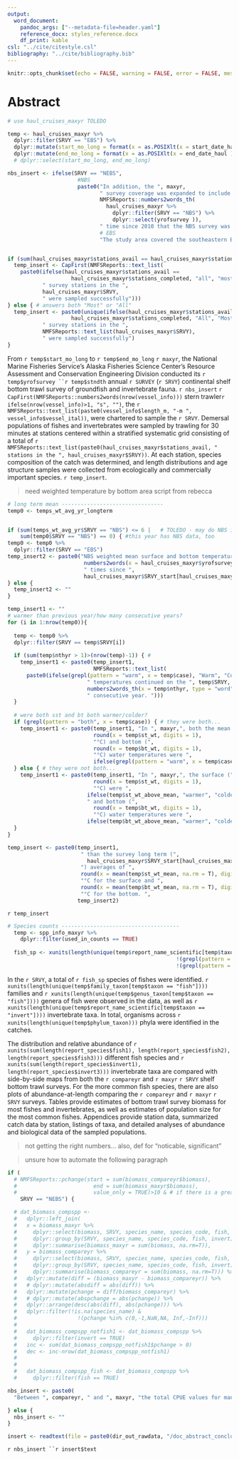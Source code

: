 ```yaml
---
output:
  word_document:
    pandoc_args: ["--metadata-file=header.yaml"]
    reference_docx: styles_reference.docx
    df_print: kable
csl: "../cite/citestyle.csl"
bibliography: "../cite/bibliography.bib"
---
```


```r
knitr::opts_chunk$set(echo = FALSE, warning = FALSE, error = FALSE, message = FALSE)
```

# Abstract

```r
# use haul_cruises_maxyr TOLEDO 

temp <- haul_cruises_maxyr %>%
  dplyr::filter(SRVY == "EBS") %>% 
  dplyr::mutate(start_mo_long = format(x = as.POSIXlt(x = start_date_haul ), format="%B")) %>%
  dplyr::mutate(end_mo_long = format(x = as.POSIXlt(x = end_date_haul ), format="%B")) #%>%
  # dplyr::select(start_mo_long, end_mo_long)

nbs_insert <- ifelse(SRVY == "NEBS", 
                      #NBS
                      paste0("In addition, the ", maxyr, 
                             " survey coverage was expanded to include the northern Bering Sea (NBS). This is only the ", 
                             NMFSReports::numbers2words_th(
                               haul_cruises_maxyr %>% 
                                 dplyr::filter(SRVY == "NBS") %>%
                                 dplyr::select(yrofsurvey )),
                             " time since 2010 that the NBS survey was done. The expanded study area covered the entire Bering Sea continental shelf (hereafter referred to as the “NEBS”) from 20 to 200 m bottom depth to the U.S.-Russia Maritime Boundary between the Alaska Peninsula and the Bering Strait, including Norton Sound."), 
                             # EBS
                             "The study area covered the southeastern Bering Sea continental shelf from 20 to 200 m bottom depth to the U.S.-Russia Maritime Boundary between the Alaska Peninsula and to approximately the latitude of St. Matthew Island (60° 50' N).")


if (sum(haul_cruises_maxyr$stations_avail == haul_cruises_maxyr$stations_completed) == 1) { # diff answers or only 1 srvy
  temp_insert <- CapFirst(NMFSReports::text_list(
    paste0(ifelse(haul_cruises_maxyr$stations_avail ==
                    haul_cruises_maxyr$stations_completed, "all", "most"), 
           " survey stations in the ", 
           haul_cruises_maxyr$SRVY, 
           " were sampled successfully")))
} else { # answers both "Most" or "All"
  temp_insert <- paste0(unique(ifelse(haul_cruises_maxyr$stations_avail ==
                    haul_cruises_maxyr$stations_completed, "All", "Most")), 
           " survey stations in the ",
           NMFSReports::text_list(haul_cruises_maxyr$SRVY), 
           " were sampled successfully")
} 
```

From `r temp$start_mo_long` to `r temp$end_mo_long` `r maxyr`, the National Marine Fisheries Service’s Alaska Fisheries Science Center’s Resource Assessment and Conservation Engineering Division conducted its `r temp$yrofsurvey ``r temp$stndth ` annual `r SURVEY ` (`r SRVY `) continental shelf bottom trawl survey of groundfish and invertebrate fauna. `r nbs_insert` `r CapFirst(NMFSReports::numbers2words(nrow(vessel_info)))` stern trawler`r ifelse(nrow(vessel_info)>1, "s", "")`, the `r NMFSReports::text_list(paste0(vessel_info$length_m, "-m ",  vessel_info$vessel_ital)) `, were chartered to sample the `r SRVY `. Demersal populations of fishes and invertebrates were sampled by trawling for 30 minutes at stations centered within a stratified systematic grid consisting of a total of `r NMFSReports::text_list(paste0(haul_cruises_maxyr$stations_avail, " stations in the ", haul_cruises_maxyr$SRVY))`. At each station, species composition of the catch was determined, and length distributions and age structure samples were collected from ecologically and commercially important species. `r temp_insert `. 

> need weighted temperature by bottom area script from rebecca

```r
# long term mean --------------------------------
temp0 <- temps_wt_avg_yr_longterm


if (sum(temps_wt_avg_yr$SRVY == "NBS") <= 6 |   # TOLEDO - may do NBS in the future when there are more years?
    sum(temp0$SRVY == "NBS") == 0) { #this year has NBS data, too
temp0 <- temp0 %>% 
  dplyr::filter(SRVY == "EBS")
temp_insert2 <- paste0("NBS weighted mean surface and bottom temperatures were not calculated because the NBS has only been surveyed ",
                        numbers2words(x = haul_cruises_maxyr$yrofsurvey[haul_cruises_maxyr$SRVY %in% "NBS"]),
                        " times since ",
                        haul_cruises_maxyr$SRVY_start[haul_cruises_maxyr$SRVY %in% "NBS"],". ")
} else {
  temp_insert2 <- ""
}

temp_insert1 <- ""
# warmer than previous year/how many consecutive years?
for (i in 1:nrow(temp0)){
  
  temp <- temp0 %>% 
  dplyr::filter(SRVY == temp$SRVY[i])
    
  if (sum(temp$nthyr > 1)>(nrow(temp)-1)) { # 
    temp_insert1 <- paste0(temp_insert1, 
                           NMFSReports::text_list(
      paste0(ifelse(grepl(pattern = "warm", x = temp$case), "Warm", "Cold"),
                         " temperatures continued on the ", temp$SRVY, " shelf for the ",
                         numbers2words_th(x = temp$nthyr, type = "word"),
                         " consecutive year. ")))
  }
  
  # were both sst and bt both warmer/colder?
  if (grepl(pattern = "both", x = temp$case)) { # they were both...
    temp_insert1 <- paste0(temp_insert1, "In ", maxyr,", both the mean surface (",
                           round(x = temp$st_wt, digits = 1),
                           "°C) and bottom (",
                           round(x = temp$bt_wt, digits = 1),
                           "°C) water temperatures were ", 
                           ifelse(grepl(pattern = "warm", x = temp$case), "warmer", "colder"))
  } else { # they were not both...
    temp_insert1 <- paste0(temp_insert1, "In ", maxyr,", the surface (",
                           round(x = temp$st_wt, digits = 1),
                           "°C) were ",
                         ifelse(temp$st_wt_above_mean, "warmer", "colder"),
                         " and bottom (",
                           round(x = temp$bt_wt, digits = 1),
                           "°C) water temperatures were ", 
                         ifelse(temp$bt_wt_above_mean, "warmer", "colder"))
  }
}

temp_insert <- paste0(temp_insert1,
                       " than the survey long term (",
                         haul_cruises_maxyr$SRVY_start[haul_cruises_maxyr$SRVY %in% temp$SRVY],"-",(maxyr-1), 
                       ") averages of ",
                       round(x = mean(temp$st_wt_mean, na.rm = T), digits = 1),
                       "°C for the surface and ",
                       round(x = mean(temp$bt_wt_mean, na.rm = T), digits = 1),
                       "°C for the bottom. ", 
                      temp_insert2)

```

`r temp_insert` 

```r
# Species counts -------------------------------------
  temp <- spp_info_maxyr %>% 
    dplyr::filter(used_in_counts == TRUE) 
  
  fish_sp <- xunits(length(unique(temp$report_name_scientific[temp$taxon == "fish" & 
                                                     !(grepl(pattern = " sp.", x = temp$report_name_scientific, fixed = T)) & 
                                                     !(grepl(pattern = " unid.", x = temp$report_name_scientific, fixed = T))])))

```


In the `r SRVY`, a total of `r fish_sp ` species of fishes were identified. `r xunits(length(unique(temp$family_taxon[temp$taxon == "fish"])))` families and `r xunits(length(unique(temp$genus_taxon[temp$taxon == "fish"])))` genera of fish were observed in the data, as well as `r xunits(length(unique(temp$report_name_scientific[temp$taxon == "invert"])))` invertebrate taxa. In total, organisms across `r xunits(length(unique(temp$phylum_taxon)))` phyla were identified in the catches.

The distribution and relative abundance of `r xunits(sum(length(report_species$fish1), length(report_species$fish2), length(report_species$fish3)))` different fish species and `r xunits(sum(length(report_species$invert1), length(report_species$invert3)))` invertebrate taxa are compared with side-by-side maps from both the `r compareyr ` and `r maxyr` `r SRVY` shelf bottom trawl surveys. For the more common fish species, there are also plots of abundance-at-length comparing the `r compareyr ` and `r maxyr` `r SRVY` surveys. Tables provide estimates of bottom trawl survey biomass for most fishes and invertebrates, as well as estimates of population size for the most common fishes. Appendices provide station data, summarized catch data by station, listings of taxa, and detailed analyses of abundance and biological data of the sampled populations. 


> not getting the right numbers... also, def for "noticable, significant"

> unsure how to automate the following paragraph


```r

if (
  # NMFSReports::pchange(start = sum(biomass_compareyr$biomass),
  #                        end = sum(biomass_maxyr$biomass),
  #                        value_only = TRUE)>10 & # if there is a greater than X% difference
    SRVY == "NEBS") {

  # dat_biomass_compspp <- 
  #   dplyr::left_join(
  #   x = biomass_maxyr %>%
  #     dplyr::select(biomass, SRVY, species_name, species_code, fish, invert) %>%
  #     dplyr::group_by(SRVY, species_name, species_code, fish, invert) %>%
  #     dplyr::summarise(biomass_maxyr = sum(biomass, na.rm=T)),
  #   y = biomass_compareyr %>%
  #     dplyr::select(biomass, SRVY, species_name, species_code, fish, invert) %>%
  #     dplyr::group_by(SRVY, species_name, species_code, fish, invert) %>%
  #     dplyr::summarise(biomass_compareyr = sum(biomass, na.rm=T))) %>%
  #   dplyr::mutate(diff = (biomass_maxyr - biomass_compareyr)) %>%
  #   # dplyr::mutate(absdiff = abs(diff)) %>%
  #   dplyr::mutate(pchange = diff/biomass_compareyr) %>%
  #   # dplyr::mutate(abspchange = abs(pchange)) %>%
  #   dplyr::arrange(desc(abs(diff), abs(pchange))) %>%
  #   dplyr::filter(!is.na(species_name) &
  #                   !(pchange %in% c(0,-1,NaN,NA, Inf,-Inf)))
  # 
  #   dat_biomass_compspp_notfish1 <- dat_biomass_compspp %>%
  #     dplyr::filter(invert == TRUE)
  #   inc <- sum(dat_biomass_compspp_notfish1$pchange > 0)
  #   dec <- inc-nrow(dat_biomass_compspp_notfish1)
  # 
  # 
  #   dat_biomass_compspp_fish <- dat_biomass_compspp %>%
  #     dplyr::filter(fish == TRUE)

nbs_insert <- paste0(
  "Between ", compareyr, " and ", maxyr, "the total CPUE values for many of the animals in the NBS shifted from being low in ", compareyr, " to being much higher in ", maxyr, ". The total estimated animal biomass in the NBS increased from ", xunits(sum(biomass_compareyr$biomass[biomass_compareyr$SRVY == "NBS"])) ," t in ", compareyr, " to ", xunits(sum(biomass_maxyr$biomass[biomass_maxyr$SRVY == "NBS"]))," t in ", maxyr)

} else {
  nbs_insert <- ""
}

insert <- readtext(file = paste0(dir_out_rawdata, "/doc_abstract_conclusion.docx"))

```

`r nbs_insert ``r insert$text`



